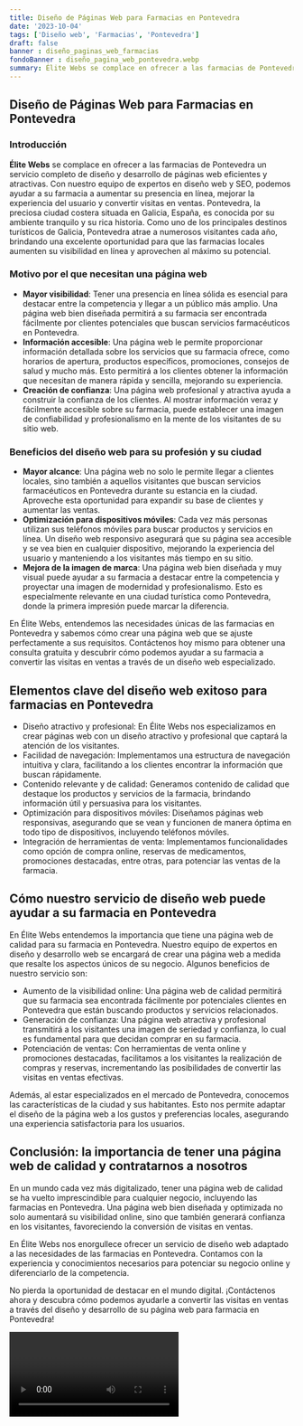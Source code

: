 ```yaml
---
title: Diseño de Páginas Web para Farmacias en Pontevedra
date: '2023-10-04'
tags: ['Diseño web', 'Farmacias', 'Pontevedra']
draft: false
banner : diseño_paginas_web_farmacias
fondoBanner : diseño_pagina_web_pontevedra.webp
summary: Élite Webs se complace en ofrecer a las farmacias de Pontevedra un servicio completo de diseño y desarrollo de páginas web eficientes y atractivas. Con nuestro equipo de expertos en diseño web y SEO, podemos ayudar a su farmacia a aumentar su presencia en línea, mejorar la experiencia del usuario y convertir visitas en ventas. Pontevedra, la preciosa ciudad costera situada en Galicia, España, es conocida por su ambiente tranquilo y su rica historia. Como uno de los principales destinos turísticos de Galicia, Pontevedra atrae a numerosos visitantes cada año, brindando una excelente oportunidad para que las farmacias locales aumenten su visibilidad en línea y aprovechen al máximo su potencial.
---
```


## Diseño de Páginas Web para Farmacias en Pontevedra

### Introducción

**Élite Webs** se complace en ofrecer a las farmacias de Pontevedra un servicio completo de diseño y desarrollo de páginas web eficientes y atractivas. Con nuestro equipo de expertos en diseño web y SEO, podemos ayudar a su farmacia a aumentar su presencia en línea, mejorar la experiencia del usuario y convertir visitas en ventas. Pontevedra, la preciosa ciudad costera situada en Galicia, España, es conocida por su ambiente tranquilo y su rica historia. Como uno de los principales destinos turísticos de Galicia, Pontevedra atrae a numerosos visitantes cada año, brindando una excelente oportunidad para que las farmacias locales aumenten su visibilidad en línea y aprovechen al máximo su potencial.

### Motivo por el que necesitan una página web

- **Mayor visibilidad**: Tener una presencia en línea sólida es esencial para destacar entre la competencia y llegar a un público más amplio. Una página web bien diseñada permitirá a su farmacia ser encontrada fácilmente por clientes potenciales que buscan servicios farmacéuticos en Pontevedra.
- **Información accesible**: Una página web le permite proporcionar información detallada sobre los servicios que su farmacia ofrece, como horarios de apertura, productos específicos, promociones, consejos de salud y mucho más. Esto permitirá a los clientes obtener la información que necesitan de manera rápida y sencilla, mejorando su experiencia.
- **Creación de confianza**: Una página web profesional y atractiva ayuda a construir la confianza de los clientes. Al mostrar información veraz y fácilmente accesible sobre su farmacia, puede establecer una imagen de confiabilidad y profesionalismo en la mente de los visitantes de su sitio web.

### Beneficios del diseño web para su profesión y su ciudad

- **Mayor alcance**: Una página web no solo le permite llegar a clientes locales, sino también a aquellos visitantes que buscan servicios farmacéuticos en Pontevedra durante su estancia en la ciudad. Aproveche esta oportunidad para expandir su base de clientes y aumentar las ventas.
- **Optimización para dispositivos móviles**: Cada vez más personas utilizan sus teléfonos móviles para buscar productos y servicios en línea. Un diseño web responsivo asegurará que su página sea accesible y se vea bien en cualquier dispositivo, mejorando la experiencia del usuario y manteniendo a los visitantes más tiempo en su sitio.
- **Mejora de la imagen de marca**: Una página web bien diseñada y muy visual puede ayudar a su farmacia a destacar entre la competencia y proyectar una imagen de modernidad y profesionalismo. Esto es especialmente relevante en una ciudad turística como Pontevedra, donde la primera impresión puede marcar la diferencia.

En Élite Webs, entendemos las necesidades únicas de las farmacias en Pontevedra y sabemos cómo crear una página web que se ajuste perfectamente a sus requisitos. Contáctenos hoy mismo para obtener una consulta gratuita y descubrir cómo podemos ayudar a su farmacia a convertir las visitas en ventas a través de un diseño web especializado.

<GifSeo />

<Cta />

## Elementos clave del diseño web exitoso para farmacias en Pontevedra

- Diseño atractivo y profesional: En Élite Webs nos especializamos en crear páginas web con un diseño atractivo y profesional que captará la atención de los visitantes.
- Facilidad de navegación: Implementamos una estructura de navegación intuitiva y clara, facilitando a los clientes encontrar la información que buscan rápidamente.
- Contenido relevante y de calidad: Generamos contenido de calidad que destaque los productos y servicios de la farmacia, brindando información útil y persuasiva para los visitantes.
- Optimización para dispositivos móviles: Diseñamos páginas web responsivas, asegurando que se vean y funcionen de manera óptima en todo tipo de dispositivos, incluyendo teléfonos móviles.
- Integración de herramientas de venta: Implementamos funcionalidades como opción de compra online, reservas de medicamentos, promociones destacadas, entre otras, para potenciar las ventas de la farmacia.

## Cómo nuestro servicio de diseño web puede ayudar a su farmacia en Pontevedra

En Élite Webs entendemos la importancia que tiene una página web de calidad para su farmacia en Pontevedra. Nuestro equipo de expertos en diseño y desarrollo web se encargará de crear una página web a medida que resalte los aspectos únicos de su negocio. Algunos beneficios de nuestro servicio son:

- Aumento de la visibilidad online: Una página web de calidad permitirá que su farmacia sea encontrada fácilmente por potenciales clientes en Pontevedra que están buscando productos y servicios relacionados.
- Generación de confianza: Una página web atractiva y profesional transmitirá a los visitantes una imagen de seriedad y confianza, lo cual es fundamental para que decidan comprar en su farmacia.
- Potenciación de ventas: Con herramientas de venta online y promociones destacadas, facilitamos a los visitantes la realización de compras y reservas, incrementando las posibilidades de convertir las visitas en ventas efectivas.

Además, al estar especializados en el mercado de Pontevedra, conocemos las características de la ciudad y sus habitantes. Esto nos permite adaptar el diseño de la página web a los gustos y preferencias locales, asegurando una experiencia satisfactoria para los usuarios.

## Conclusión: la importancia de tener una página web de calidad y contratarnos a nosotros

En un mundo cada vez más digitalizado, tener una página web de calidad se ha vuelto imprescindible para cualquier negocio, incluyendo las farmacias en Pontevedra. Una página web bien diseñada y optimizada no solo aumentará su visibilidad online, sino que también generará confianza en los visitantes, favoreciendo la conversión de visitas en ventas.

En Élite Webs nos enorgullece ofrecer un servicio de diseño web adaptado a las necesidades de las farmacias en Pontevedra. Contamos con la experiencia y conocimientos necesarios para potenciar su negocio online y diferenciarlo de la competencia.

No pierda la oportunidad de destacar en el mundo digital. ¡Contáctenos ahora y descubra cómo podemos ayudarle a convertir las visitas en ventas a través del diseño y desarrollo de su página web para farmacia en Pontevedra!

<Video />

<CtaBot job='Farmacias' city='Pontevedra'/>

<Gmaps query='Pontevedra+españa+maps' />